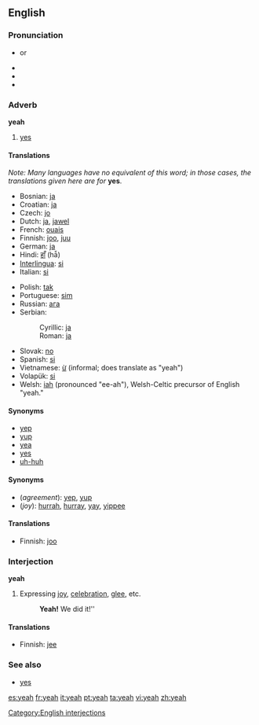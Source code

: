 {{wikipedia}}
==English==

===Pronunciation===
*{{IPA|/jɛ/}} or {{IPAchar|/jɛə/}}
*{{audio|en-us-yeah.ogg|Audio (US)}}
*{{audio|en-us-yeah-interjection.ogg|Audio (US)}}
*{{rhymes|ɛə}}

===Adverb===
'''yeah'''

# {{informal}} [[yes]]

====Translations====
''Note: Many languages have no equivalent of this word; in those cases, the translations given here are for'' '''yes'''.

{{trans-top|yes}}
*Bosnian: [[ja#Bosnian|ja]]
*Croatian: [[ja#Croatian|ja]]
*Czech: [[jo#Czech|jo]]
*Dutch: [[ja#Dutch|ja]], [[jawel]]
*French: [[ouais]]
*Finnish: [[joo]], [[juu]]
*German: [[ja]]
*Hindi: [[हाँ]] (hā̃)
*[[Interlingua]]: [[si#Interlingua|si]]
*Italian: [[si#Italian|si]]
{{trans-mid}}
*Polish: [[tak]]
*Portuguese: [[sim]]
*Russian: [[ага]]
*Serbian:
*:Cyrillic: [[ја#Serbian|ја]]
*:Roman: [[ja#Serbian|ja]]
*Slovak: [[no#Slovak|no]] <!-- Yes, this is in the right place, no means yeah or yep in Slovak -->
*Spanish: [[si]]
*Vietnamese: [[ừ]] (informal; does translate as "yeah")
*Volapük: [[si#Volapük|si]]
*Welsh: [[iah]] (pronounced "ee-ah"), Welsh-Celtic precursor of English "yeah."

{{trans-bottom}}

====Synonyms====
*[[yep]]
*[[yup]]
*[[yea]]
*[[yes]]
*[[uh-huh]]

====Synonyms====
*(''agreement''): [[yep]], [[yup]]
*(''joy''): [[hurrah]], [[hurray]], [[yay]], [[yippee]] <!--etc-->

====Translations====
{{trans-top|expressing agreement}}
*Finnish: [[joo]]
{{trans-mid}}
{{trans-bottom}}

===Interjection===
'''yeah'''

# Expressing [[joy]], [[celebration]], [[glee]], etc.
#:'''Yeah!''' We did it!''

====Translations====
{{trans-top|expressing joy}}
*Finnish: [[jee]]
{{trans-mid}}
{{trans-bottom}}

===See also===
*[[yes]]

[[Category:English interjections]]

[[es:yeah]]
[[fr:yeah]]
[[it:yeah]]
[[pt:yeah]]
[[ta:yeah]]
[[vi:yeah]]
[[zh:yeah]]